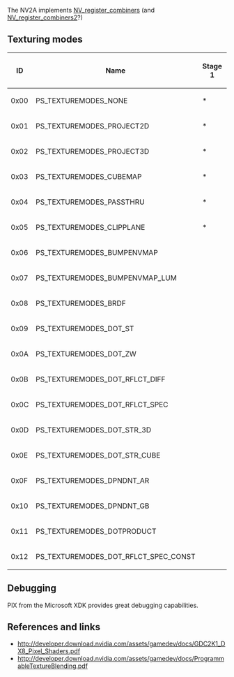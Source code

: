 The NV2A implements [https://www.opengl.org/registry/specs/NV/register_combiners.txt NV_register_combiners] (and [https://www.opengl.org/registry/specs/NV/register_combiners2.txt NV_register_combiners2]?)

== Texturing modes ==

{|class="wikitable"
!ID
!Name
!Stage 1
!Stage 2
!Stage 3
!Stage 4
!Notes
|-
|0x00
|PS_TEXTUREMODES_NONE
|*
|*
|*
|*
|
|-
|0x01
|PS_TEXTUREMODES_PROJECT2D
|*
|*
|*
|*
|
|-
|0x02
|PS_TEXTUREMODES_PROJECT3D
|*
|*
|*
|*
|
|-
|0x03
|PS_TEXTUREMODES_CUBEMAP
|*
|*
|*
|*
|
|-
|0x04
|PS_TEXTUREMODES_PASSTHRU
|*
|*
|*
|*
|
|-
|0x05
|PS_TEXTUREMODES_CLIPPLANE
|*
|*
|*
|*
|
|-
|0x06
|PS_TEXTUREMODES_BUMPENVMAP
|
|*
|*
|*
|
|-
|0x07
|PS_TEXTUREMODES_BUMPENVMAP_LUM
|
|*
|*
|*
|
|-
|0x08
|PS_TEXTUREMODES_BRDF
|
|
|*
|*
|
|-
|0x09
|PS_TEXTUREMODES_DOT_ST
|
|
|*
|*
|
|-
|0x0A
|PS_TEXTUREMODES_DOT_ZW
|
|
|*
|*
|
|-
|0x0B
|PS_TEXTUREMODES_DOT_RFLCT_DIFF
|
|
|*
|
|
|-
|0x0C
|PS_TEXTUREMODES_DOT_RFLCT_SPEC
|
|
|
|*
|
|-
|0x0D
|PS_TEXTUREMODES_DOT_STR_3D
|
|
|
|*
|
|-
|0x0E
|PS_TEXTUREMODES_DOT_STR_CUBE
|
|
|
|*
|
|-
|0x0F
|PS_TEXTUREMODES_DPNDNT_AR
|
|*
|*
|*
|
|-
|0x10
|PS_TEXTUREMODES_DPNDNT_GB
|
|*
|*
|*
|
|-
|0x11
|PS_TEXTUREMODES_DOTPRODUCT
|
|*
|*
|
|
|-
|0x12
|PS_TEXTUREMODES_DOT_RFLCT_SPEC_CONST
|
|
|
|*
|
|}

== Debugging ==

PIX from the Microsoft XDK provides great debugging capabilities.

== References and links ==

* http://developer.download.nvidia.com/assets/gamedev/docs/GDC2K1_DX8_Pixel_Shaders.pdf
* http://developer.download.nvidia.com/assets/gamedev/docs/ProgrammableTextureBlending.pdf